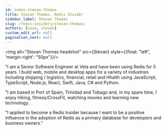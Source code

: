 ```yaml
---
id: index-stevan-thomas
title: Stevan Thomas, Redis Insider
sidebar_label: Stevan Thomas
slug: /redis-insiders/stevan-thomas/
authors: [suze, stevan]
custom_edit_url: null
pagination_next: null
---
```


<Authors frontMatter={frontMatter} />

<img alt="Stevan Thomas headshot" src={Stevan} style={{float: "left", 'margin-right': "50px"}}/>

"I am a Senior Software Engineer at Vela and have been using Redis for 5 years. I build web, mobile and desktop apps for a variety of industries including shipping / logistics, financial, retail and Hhalth using JavaScript, TypeScript, Node.js, React, Swift, Java, C# and Python.

"I am based in Port of Spain, Trinidad and Tobago and, in my spare time, I enjoy hiking, fitness/CrossFit, watching movies and learning new technology.

"I applied to become a Redis Insider because I want to be a positive influence in the adoption of Redis as a primary database for developers and business owners."

<div style={{clear: "left"}}></div>